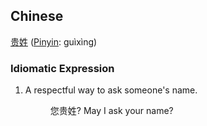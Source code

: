 ==Chinese==
[[贵]][[姓]] ([[Pinyin]]: guìxìng)

===Idiomatic Expression===
# A respectful way to ask someone's name.
#:您贵姓? May I ask your name?